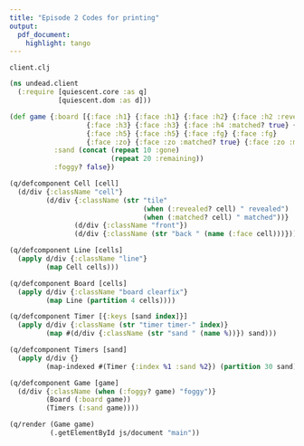 ```yaml
---
title: "Episode 2 Codes for printing"
output:
  pdf_document:
    highlight: tango
---
```


`client.clj`

```clj
(ns undead.client
  (:require [quiescent.core :as q]
            [quiescent.dom :as d]))

(def game {:board [{:face :h1} {:face :h1} {:face :h2} {:face :h2 :revealed? true}
                   {:face :h3} {:face :h3} {:face :h4 :matched? true} {:face :h4 :matched? true}
                   {:face :h5} {:face :h5} {:face :fg} {:face :fg}
                   {:face :zo} {:face :zo :matched? true} {:face :zo :matched? true} {:face :gy}]
           :sand (concat (repeat 10 :gone)
                         (repeat 20 :remaining))
           :foggy? false})

(q/defcomponent Cell [cell]
  (d/div {:className "cell"}
         (d/div {:className (str "tile"
                                 (when (:revealed? cell) " revealed")
                                 (when (:matched? cell) " matched"))}
                (d/div {:className "front"})
                (d/div {:className (str "back " (name (:face cell)))}))))

(q/defcomponent Line [cells]
  (apply d/div {:className "line"}
         (map Cell cells)))

(q/defcomponent Board [cells]
  (apply d/div {:className "board clearfix"}
         (map Line (partition 4 cells))))

(q/defcomponent Timer [{:keys [sand index]}]
  (apply d/div {:className (str "timer timer-" index)}
         (map #(d/div {:className (str "sand " (name %))}) sand)))

(q/defcomponent Timers [sand]
  (apply d/div {}
         (map-indexed #(Timer {:index %1 :sand %2}) (partition 30 sand))))

(q/defcomponent Game [game]
  (d/div {:className (when (:foggy? game) "foggy")}
         (Board (:board game))
         (Timers (:sand game))))

(q/render (Game game)
          (.getElementById js/document "main"))
```
